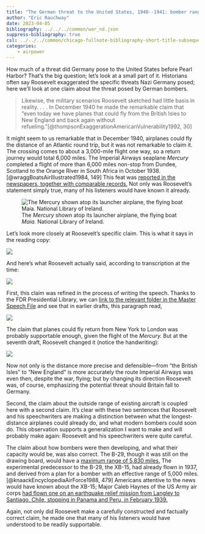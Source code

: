 ```yaml
---
title: "The German threat to the United States, 1940--1941: bomber range"
author: "Eric Rauchway"
date: 2023-04-05
bibliography: ../../../common/war_nd.json
suppress-bibliography: true
csl: ../../../common/chicago-fullnote-bibliography-short-title-subsequent.csl
categories:
    - airpower
---
```


How much of a threat did Germany pose to the United States before Pearl Harbor? That's the big question; let's look at a small part of it. Historians often say Roosevelt exaggerated the specific threats Nazi Germany posed; here we'll look at one claim about the threat posed by German bombers.

> Likewise, the military scenarios Roosevelt sketched had little basis in reality. . . . In December 1940 he made the remarkable claim that "even today we have planes that could fly from the British Isles to New England and back again without refueling."[@thompsonExaggerationAmericanVulnerability1992, 30]


It might seem to us remarkable that in December 1940, airplanes could fly the distance of an Atlantic round trip, but it was not remarkable to claim it. The crossing comes to about a 3,000-mile flight one way, so a return journey would total 6,000 miles. The Imperial Airways seaplane *Mercury* completed a flight of more than 6,000 miles non-stop from Dundee, Scotland to the Orange River in South Africa in October 1938.[@wraggBoatsAirIllustrated1984, 149] This feat was [reported in the newspapers, together with comparable records.](https://nyti.ms/3nTEwJC) Not only was Roosevelt's statement simply true, many of his listeners would have known it already.

![The *Mercury* shown atop its launcher airplane, the flying boat *Maia.* National Library of Ireland.](https://www.nli.ie/digital/vtls000249986.jpg)

Let's look more closely at Roosevelt's specific claim. This is what it says in the reading copy:

![](range_claim.png)

And here's what Roosevelt actually said, according to transcription at the time:

![](range_claim_as_said.png)

First, this claim was refined in the process of writing the speech. Thanks to the FDR Presidential Library, we can [link to the relevant folder in the Master Speech File](http://www.fdrlibrary.marist.edu/_resources/images/msf/msf01403,) and see that in earlier drafts, this paragraph read,

![](earlier_claim.png)

The claim that planes could fly return from New York to London was probably supportable enough, given the flight of the *Mercury.* But at the seventh draft, Roosevelt changed it (notice the handwriting):

![](revised_claim.png)

Now not only is the distance more precise and defensible---from "the British Isles" to "New England" is more accurately the route Imperial Airways was even then, despite the war, flying; but by changing its direction Roosevelt was, of course, emphasizing the potential threat should Britain fall to Germany.

Second, the claim about the outside range of existing aircraft is coupled here with a second claim. It's clear with these two sentences that Roosevelt and his speechwriters are making a distinction between what the longest-distance airplanes could already do, and what modern bombers could soon do. This observation supports a generalization I want to make and will probably make again: Roosevelt and his speechwriters were quite careful. 

The claim about how bombers were then developing, and what their capacity would be, was also correct. The B-29, though it was still on the drawing board, would have a [maximum range of 5,830 miles.](https://www.boeing.com/history/products/b-29-superfortress.page) The experimental predecessor to the B-29, the XB-15, had already flown in 1937, and derived from a plan for a bomber with an effective range of 5,000 miles.[@knaackEncyclopediaAirForce1988, 479] Americans attentive to the news would have known about the XB-15; Major Caleb Haynes of the US Army air corps [had flown one on an earthquake relief mission from Langley to Santiago, Chile, stopping in Panama and Peru, in February 1939.](https://nyti.ms/3GlePbu)

Again, not only did Roosevelt make a carefully constructed and factually correct claim, he made one that many of his listeners would have understood to be readily supportable.
